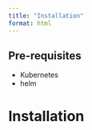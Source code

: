 ```yaml
---
title: "Installation"
format: html
---
```


## Pre-requisites

* Kubernetes
* helm


# Installation



